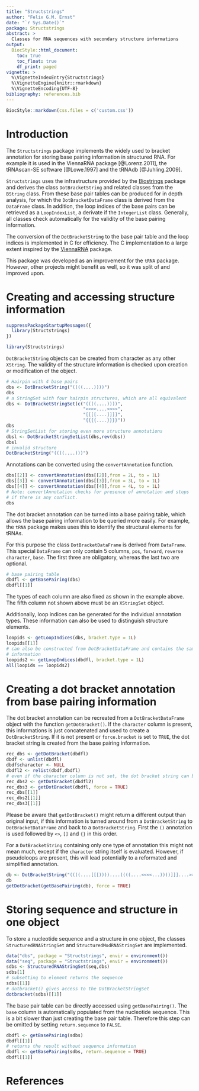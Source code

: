 ```yaml
---
title: "Structstrings"
author: "Felix G.M. Ernst"
date: "`r Sys.Date()`"
package: Structstrings
abstract: >
  Classes for RNA sequences with secondary structure informations
output:
  BiocStyle::html_document:
    toc: true
    toc_float: true
    df_print: paged
vignette: >
  %\VignetteIndexEntry{Structstrings}
  %\VignetteEngine{knitr::rmarkdown}
  %\VignetteEncoding{UTF-8}
bibliography: references.bib
---
```


```r
BiocStyle::markdown(css.files = c('custom.css'))
```

# Introduction

The `Structstrings` package implements the widely used to bracket annotation for
storing base pairing information in structured RNA. For example it is used in
the ViennaRNA package [@Lorenz.2011], the tRNAscan-SE software [@Lowe.1997] and
the tRNAdb [@Juhling.2009].

`Structstrings` uses the infrastructure provided by the
[Biostrings](#References) package and derives the class `DotBracketString` and
related classes from the `BString` class. From these base pair tables can be
produced for in depth analysis, for which the `DotBracketDataFrame` class
is derived from the `DataFrame` class. In addition, the loop indices of the base
pairs can be retrieved as a `LoopIndexList`, a derivate if the `IntegerList`
class. Generally, all classes check automatically for the validity of the base
pairing information.

The conversion of the `DotBracketString` to the base pair table and the loop 
indices is implemented in C for efficiency. The C implementation to a large 
extent inspired by the [ViennaRNA](https://www.tbi.univie.ac.at/RNA/) package.

This package was developed as an improvement for the `tRNA` package. However,
other projects might benefit as well, so it was split of and improved upon.

# Creating and accessing structure information

```r
suppressPackageStartupMessages({
  library(Structstrings)
})
```
```r
library(Structstrings)
```

`DotBracketString` objects can be created from character as any other `XString`.
The validity of the structure information is checked upon creation or 
modification of the object.

```r
# Hairpin with 4 base pairs
dbs <- DotBracketString("((((....))))")
dbs
# a StringSet with four hairpin structures, which are all equivalent
dbs <- DotBracketStringSet(c("((((....))))",
                             "<<<<....>>>>",
                             "[[[[....]]]]",
                             "{{{{....}}}}"))
dbs
# StringSetList for storing even more structure annotations
dbsl <- DotBracketStringSetList(dbs,rev(dbs))
dbsl
# invalid structure
DotBracketString("((((....)))")
```

Annotations can be converted using the `convertAnnotation` function.

```r
dbs[[2]] <- convertAnnotation(dbs[[2]],from = 2L, to = 1L)
dbs[[3]] <- convertAnnotation(dbs[[3]],from = 3L, to = 1L)
dbs[[4]] <- convertAnnotation(dbs[[4]],from = 4L, to = 1L)
# Note: convertAnnotation checks for presence of annotation and stops
# if there is any conflict.
dbs
```

The dot bracket annotation can be turned into a base pairing table, which allows
the base pairing information to be queried more easily. For example, the `tRNA` 
package makes uses this to identify the structural elements for tRNAs.

For this purpose the class `DotBracketDataFrame` is derived from `DataFrame`.
This special `DataFrame` can only contain 5 columns, `pos`, `forward`, `reverse`
`character`, `base`. The first three are obligatory, whereas the last two are
optional.

```r
# base pairing table
dbdfl <- getBasePairing(dbs)
dbdfl[[1]]
```

The types of each column are also fixed as shown in the example above. The fifth 
column not shown above must be an `XStringSet` object.

Additionally, loop indices can be generated for the individual annotation types. 
These information can also be used to distinguish structure elements.

```r
loopids <- getLoopIndices(dbs, bracket.type = 1L)
loopids[[1]]
# can also be constructed from DotBracketDataFrame and contains the same 
# information
loopids2 <- getLoopIndices(dbdfl, bracket.type = 1L)
all(loopids == loopids2)
```

# Creating a dot bracket annotation from base pairing information

The dot bracket annotation can be recreated from a `DotBracketDataFrame` object
with the function `getDotBracket()`. If the `character` column is present, this 
informations is just concatenated and used to create a `DotBracketString`. If
it is not present or `force.bracket` is set to `TRUE`, the dot bracket string
is created from the base pairing information.

```r
rec_dbs <- getDotBracket(dbdfl)
dbdf <- unlist(dbdfl)
dbdf$character <- NULL
dbdfl2 <- relist(dbdf,dbdfl)
# even if the character column is not set, the dot bracket string can be created
rec_dbs2 <- getDotBracket(dbdfl2)
rec_dbs3 <- getDotBracket(dbdfl, force = TRUE)
rec_dbs[[1]]
rec_dbs2[[1]]
rec_dbs3[[1]]
```

Please be aware that `getDotBracket()` might return a different output than 
original input, if this information is turned around from a `DotBracketString` 
to `DotBracketDataFrame` and back to a `DotBracketString`. First the `()` 
annotation is used followed by `<>`, `[]` and `{}` in this order.

For a `DotBracketString` containing only one type of annotation this might not 
mean much, except if the `character` string itself is evaluated. However,
if pseudoloops are present, this will lead potentially to a reformated and
simplified annotation.

```r
db <- DotBracketString("((((....[[[))))....((((....<<<<...))))]]]....>>>>...")
db
getDotBracket(getBasePairing(db), force = TRUE)
```

# Storing sequence and structure in one object

To store a nucleotide sequence and a structure in one object, the classes
`StructuredRNAStringSet` and `StructuredModRNAStringSet`  are implemented.

```r
data("dbs", package = "Structstrings", envir = environment())
data("seq", package = "Structstrings", envir = environment())
sdbs <- StructuredRNAStringSet(seq,dbs)
sdbs[1]
# subsetting to element returns the sequence
sdbs[[1]]
# dotbracket() gives access to the DotBracketStringSet
dotbracket(sdbs)[[1]]
```

The base pair table can be directly accessed using `getBasePairing()`. The 
`base` column is automatically populated from the nucleotide sequence. This is a
bit slower than just creating the base pair table. Therefore this step can be 
omitted by setting `return.sequence` to `FALSE`.

```r
dbdfl <- getBasePairing(sdbs)
dbdfl[[1]]
# returns the result without sequence information
dbdfl <- getBasePairing(sdbs, return.sequence = TRUE)
dbdfl[[1]]
```

# References
